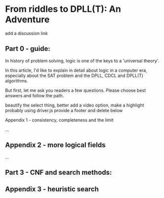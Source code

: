 

# From riddles to DPLL(T): An Adventure

<TodoModal>
add a discussion link
</TodoModal>

## Part 0 - guide:

In history of problem solving, logic is one of the keys to a 'universal theory'.

In this article, I'd like to explain in detail about logic in a computer era, especially
about the SAT problem and the DPLL, CDCL and DPLL(T) algorithms.

But first, let me ask you readers a few questions. Please choose best answers and
follow the path.


<TodoModal>
beautify the select thing, better add a video option, make a highlight
probably using driver.js
</TodoModal>

<TodoModal>
provide a footer and delete below
</TodoModal>


Appendix 1 - consistency, completeness and the limit

...



## Appendix 2 - more logical fields

...

## Part 3 - CNF and search methods:

## Appendix 3 - heuristic search

